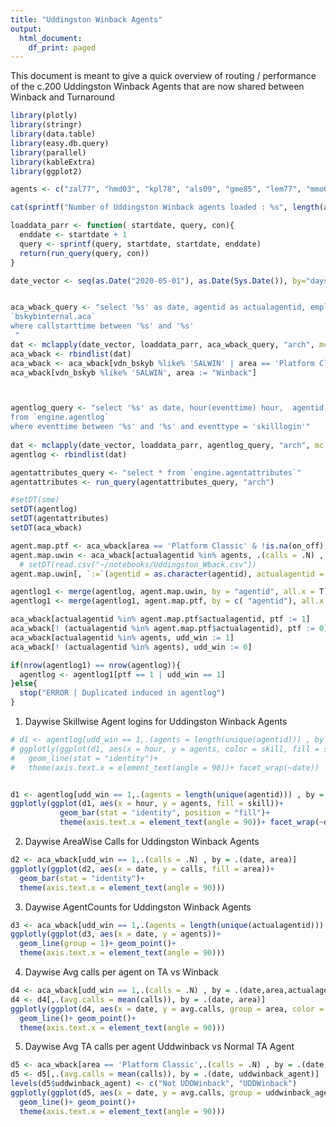```yaml
---
title: "Uddingston Winback Agents"
output:
  html_document:
    df_print: paged
---
```


This document is meant to give a quick overview of routing / performance of the c.200 Uddingston Winback Agents that are now shared between Winback and Turnaround

```r
library(plotly)
library(stringr)
library(data.table)
library(easy.db.query)
library(parallel)
library(kableExtra)
library(ggplot2)
```

```r
agents <- c("zal77", "hmd03", "kpl78", "als09", "gme85", "lem77", "mmo64" , "acm60", "amc70", "dha18", "mhu98", "lby61", "egl01", "nca96" , "lms04", "awd02", "mam35", "mic39", "jfr28", "nim10", "kew06" , "jaw21", "kas10", "stm82", "hoc02", "liw11", "zob02", "mic26" , "jec20", "nib13", "moa21", "teg02", "loh05", "dew13", "anc43" , "mib45", "ser06", "lib18", "rem19", "cas23", "sha13", "tsh10" , "sij07", "rke09", "lro18", "dwi21", "efo06", "pta07", "bca24" , "lco32", "kdo06", "sfa09", "kgu05", "pha40", "vfa01", "ame37" , "rmo22", "emc68", "naq02", "afi05", "hla07", "eca11", "gha14" , "asi28", "rbo12", "dmo28", "gki07", "ihe02", "jgr46", "hmi13" , "lso03", "ahe26", "lla16", "nma38", "she30", "jra29", "mom17" , "rmc61", "dem34", "stt31", "cca47", "lmu20", "ksh22", "dml02" , "mke45", "vwo03", "smo70", "jdo31", "npe13", "gco29", "cca54" , "pdo24", "hna06", "jcr39", "rki14", "pgo10", "kir15", "lwr06" , "tmc43", "smr17", "mca72", "rfo22", "cca67", "ibr10", "aml14" , "cgr41", "dwa42", "wki03", "nho20", "gon04", "rme21", "amu54" , "kpa39", "kco29", "mgr68", "ane39", "lco80", "lam77", "nbo13" , "gmc82", "amb23", "mbr79", "ear03", "zda03", "kbl13", "pgr35" , "meh16", "ake61", "rgr53", "anw60", "amy27", "amm62", "eim02" , "sbu60", "elm22", "nsh41", "dda68", "cle51", "mmi74", "lst62" , "dpa73", "rae09", "rhi14", "bcu09", "pgr37", "tcs02", "cme36" , "jkn12", "sbo61", "rmy05", "csd02", "bmy02", "cse15", "grk04" , "aby14", "gke29", "amy34", "dmn18", "lpk02", "rci01", "mhn20" , "ssd07", "kry06", "lre22", "gpk01", "rsy03", "dsk09", "eho36" , "jwn17", "mgn06", "jht10", "fcr05", "dks02", "dle44", "csw13" , "ace13", "aao10", "kwd07", "pme12", "kdp02", "wse05", "gmn14" , "dcn10", "bcn03", "mdy13", "bme26", "reg07", "gbb01", "rmg05" , "mme70", "smm18", "ddy14") 

cat(sprintf("Number of Uddingston Winback agents loaded : %s", length(agents)))
```

```r
loaddata_parr <- function( startdate, query, con){
  enddate <- startdate + 1 
  query <- sprintf(query, startdate, startdate, enddate)
  return(run_query(query, con))
}

date_vector <- seq(as.Date("2020-05-01"), as.Date(Sys.Date()), by="days")


aca_wback_query <- "select '%s' as date, agentid as actualagentid, employeeid as agentid, (dtv >= 0) issavedtv, (salesmatched > 0) salesmatchedfilter, on_off, skillgroup skill, vq_sct vdn_bskyb, area from
`bskybinternal.aca`
where callstarttime between '%s' and '%s'
 "
dat <- mclapply(date_vector, loaddata_parr, aca_wback_query, "arch", mc.cores = 20L)
aca_wback <- rbindlist(dat)
aca_wback <- aca_wback[vdn_bskyb %like% 'SALWIN' | area == 'Platform Classic']
aca_wback[vdn_bskyb %like% 'SALWIN', area := "Winback"]



agentlog_query <- "select '%s' as date, hour(eventtime) hour,  agentid, eventtime, eventtype, skill 
from `engine.agentlog`
where eventtime between '%s' and '%s' and eventtype = 'skilllogin'"
  
dat <- mclapply(date_vector, loaddata_parr, agentlog_query, "arch", mc.cores = 20L)
agentlog <- rbindlist(dat)

agentattributes_query <- "select * from `engine.agentattributes`"
agentattributes <- run_query(agentattributes_query, "arch")

#setDT(sme)
setDT(agentlog)
setDT(agentattributes)
setDT(aca_wback)

agent.map.ptf <- aca_wback[area == 'Platform Classic' & !is.na(on_off),.(calls = .N), by = .(agentid, actualagentid)][, ptf := 1]
agent.map.uwin <- aca_wback[actualagentid %in% agents, .(calls = .N) , by = .(agentid, actualagentid)][, udd_win := 1]
  # setDT(read.csv("~/notebooks/Uddingston_Wback.csv"))
agent.map.uwin[, `:=`(agentid = as.character(agentid), actualagentid = as.character(actualagentid))]
```


```r
agentlog1 <- merge(agentlog, agent.map.uwin, by = "agentid", all.x = T)[is.na(udd_win), udd_win := 0]
agentlog1 <- merge(agentlog1, agent.map.ptf, by = c( "agentid"), all.x = T)[is.na(ptf), ptf := 0]

aca_wback[actualagentid %in% agent.map.ptf$actualagentid, ptf := 1]
aca_wback[! (actualagentid %in% agent.map.ptf$actualagentid), ptf := 0]
aca_wback[actualagentid %in% agents, udd_win := 1]
aca_wback[! (actualagentid %in% agents), udd_win := 0]

if(nrow(agentlog1) == nrow(agentlog)){
  agentlog <- agentlog1[ptf == 1 | udd_win == 1]
}else{
  stop("ERROR | Duplicated induced in agentlog")
}
```

1) Daywise Skillwise Agent logins for Uddingston Winback Agents
```r

# d1 <- agentlog[udd_win == 1,.(agents = length(unique(agentid))) , by = .(date, hour, skill)]
# ggplotly(ggplot(d1, aes(x = hour, y = agents, color = skill, fill = skill))+
#   geom_line(stat = "identity")+
#   theme(axis.text.x = element_text(angle = 90))+ facet_wrap(~date))


d1 <- agentlog[udd_win == 1,.(agents = length(unique(agentid))) , by = .(date, hour, skill)]
ggplotly(ggplot(d1, aes(x = hour, y = agents, fill = skill))+
           geom_bar(stat = "identity", position = "fill")+
           theme(axis.text.x = element_text(angle = 90))+ facet_wrap(~date))

```


2) Daywise AreaWise Calls for Uddingston Winback Agents
```r

d2 <- aca_wback[udd_win == 1,.(calls = .N) , by = .(date, area)]
ggplotly(ggplot(d2, aes(x = date, y = calls, fill = area))+
  geom_bar(stat = "identity")+
  theme(axis.text.x = element_text(angle = 90)))

```

3) Daywise AgentCounts for Uddingston Winback Agents
```r

d3 <- aca_wback[udd_win == 1,.(agents = length(unique(actualagentid))) , by = .(date)]
ggplotly(ggplot(d3, aes(x = date, y = agents))+
  geom_line(group = 1)+ geom_point()+
  theme(axis.text.x = element_text(angle = 90)))

```
4) Daywise Avg calls per agent on TA vs Winback
```r

d4 <- aca_wback[udd_win == 1,.(calls = .N) , by = .(date,area,actualagentid)]
d4 <- d4[,.(avg.calls = mean(calls)), by = .(date, area)]
ggplotly(ggplot(d4, aes(x = date, y = avg.calls, group = area, color = area))+
  geom_line()+ geom_point()+
  theme(axis.text.x = element_text(angle = 90)))

```

5) Daywise Avg TA calls per agent Uddwinback vs Normal TA Agent
```r

d5 <- aca_wback[area == 'Platform Classic',.(calls = .N) , by = .(date,uddwinback_agent = as.factor(udd_win),actualagentid)]
d5 <- d5[,.(avg.calls = mean(calls)), by = .(date, uddwinback_agent)]
levels(d5$uddwinback_agent) <- c("Not UDDWinback", "UDDWinback")
ggplotly(ggplot(d5, aes(x = date, y = avg.calls, group = uddwinback_agent, color = uddwinback_agent))+
  geom_line()+ geom_point()+
  theme(axis.text.x = element_text(angle = 90)))

```

